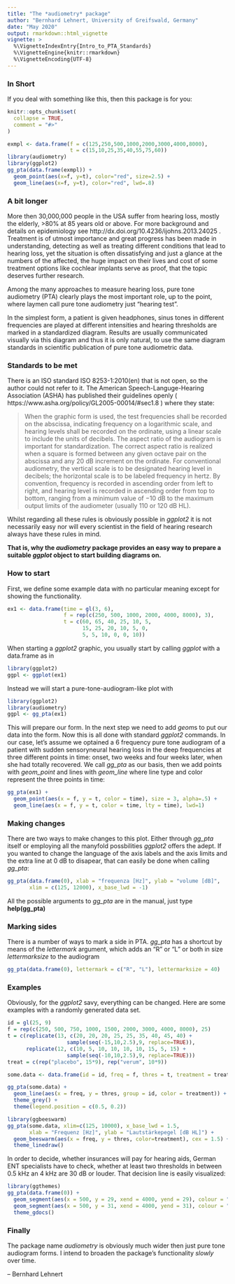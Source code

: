 ---
title: "The *audiometry* package"
author: "Bernhard Lehnert, University of Greifswald, Germany"
date: "May 2020"
output: rmarkdown::html_vignette
vignette: >
  %\VignetteIndexEntry{Intro_to_PTA_Standards}
  %\VignetteEngine{knitr::rmarkdown}
  %\VignetteEncoding{UTF-8}
---

### In Short

If you deal with something like this, then this package is for you:


```{r, include = FALSE}
knitr::opts_chunk$set(
  collapse = TRUE,
  comment = "#>"
)
```

```{r setup, fig.dim=c(5,5)}
exmpl <- data.frame(f = c(125,250,500,1000,2000,3000,4000,8000),
                    t = c(15,10,25,35,40,55,75,60))
library(audiometry)
library(ggplot2)
gg_pta(data.frame(exmpl)) + 
  geom_point(aes(x=f, y=t), color="red", size=2.5) +
  geom_line(aes(x=f, y=t), color="red", lwd=.8)
```


### A bit longer

More then 30,000,000 people in the USA suffer from hearing loss, mostly the elderly, >80%  at  85  years  old  or  above. For more background and details on epidemiology see http://dx.doi.org/10.4236/ijohns.2013.24025 . Treatment is of utmost importance and great progress has been made in understanding, detecting as well as treating different conditions that lead to hearing loss, yet the situation is often dissatisfying and just a glance at the numbers of the affected, the huge impact on their lives and cost of some treatment options like cochlear implants serve as proof, that the topic deserves further research. 

Among the many approaches to measure hearing loss, pure tone audiometry (PTA) clearly plays the most important role, up to the point, where laymen call pure tone audiometry just "hearing test". 

In the simplest form, a patient is given headphones, sinus tones in different frequencies are played at different intensities and hearing thresholds are marked in a standardized diagram. Results are usually communicated visually via this diagram and thus it is only natural, to use the same diagram standards in scientific publication of pure tone audiometric data. 

### Standards to be met

There is an ISO standard ISO 8253-1:2010(en) that is not open, so the author could not refer to it. The American Speech-Languge-Hearing Association (ASHA) has published their guidelines openly ( https://www.asha.org/policy/GL2005-00014/#sec1.8 ) where they state:

> When the graphic form is used, the test frequencies shall be recorded on the abscissa, indicating frequency on a logarithmic scale, and hearing levels shall be recorded on the ordinate, using a linear scale to include the units of decibels. The aspect ratio of the audiogram is important for standardization. The correct aspect ratio is realized when a square is formed between any given octave pair on the abscissa and any 20 dB increment on the ordinate. For conventional audiometry, the vertical scale is to be designated hearing level in decibels; the horizontal scale is to be labeled frequency in hertz. By convention, frequency is recorded in ascending order from left to right, and hearing level is recorded in ascending order from top to bottom, ranging from a minimum value of −10 dB to the maximum output limits of the audiometer (usually 110 or 120 dB HL).

Whilst regarding all these rules is obviously possible in *ggplot2* it is not necessarily easy nor will every scientist in the field of hearing research always have these rules in mind. 

**That is, why the *audiometry* package provides an easy way to prepare a suitable *ggplot* object to start building diagrams on.**

### How to start

First, we define some example data with no particular meaning except for showing the functionality.

```{r}
ex1 <- data.frame(time = gl(3, 6),
                  f = rep(c(250, 500, 1000, 2000, 4000, 8000), 3),
                  t = c(60, 65, 40, 25, 10, 5, 
                        15, 25, 20, 10, 5, 0,
                        5, 5, 10, 0, 0, 10))
```


When starting a *ggplot2* graphic, you usually start by calling *ggplot* with a data.frame as in 

```{r}
library(ggplot2)
ggpl <- ggplot(ex1)
```

Instead we will start a pure-tone-audiogram-like plot with

```{r}
library(ggplot2)
library(audiometry)
ggpl <- gg_pta(ex1)
```

This will prepare our form. In the next step we need to add *geom*s to put our data into the form. Now this is all done with standard *ggplot2* commands. In our case, let's assume we optained a 6 frequency pure tone audiogram of a patient with sudden sensoryneural hearing loss in the deep frequencies at three different points in time: onset, two weeks and four weeks later, when she had totally recovered. We call *gg_pta* as our basis, then we add points with *geom_point* and lines with *geom_line* where line type and color represent the three points in time:

```{r, fig.dim=c(6,5)}
gg_pta(ex1) +
  geom_point(aes(x = f, y = t, color = time), size = 3, alpha=.5) +
  geom_line(aes(x = f, y = t, color = time, lty = time), lwd=1)
```

### Making changes

There are two ways to make changes to this plot. Either through *gg_pta* itself or employing all the manyfold possbilities *ggplot2* offers the adept.
If you wanted to change the language of the axis labels and the axis limits and the extra line at 0 dB to disapear, that can easily be done when calling *gg_pta*:

```{r, fig.dim=c(5,5)}
gg_pta(data.frame(0), xlab = "frequenza [Hz]", ylab = "volume [dB]",
       xlim = c(125, 12000), x_base_lwd = -1)
```

All the possible arguments to *gg_pta* are in the manual, just type
**help(gg_pta)**

### Marking sides

There is a number of ways to mark a side in PTA. *gg_pta* has a shortcut by means of the *lettermark* argument, which adds an "R" or "L" or both in size *lettermarksize* to the audiogram

```{r, fig.dim=c(5,5)}
gg_pta(data.frame(0), lettermark = c("R", "L"), lettermarksize = 40)
```


### Examples


Obviously, for the *ggplot2* savy, everything can be changed. Here are some examples with a randomly generated data set.
```{r, echo=FALSE}
id = gl(25, 9)
f = rep(c(250, 500, 750, 1000, 1500, 2000, 3000, 4000, 8000), 25)
t = c(replicate(13, c(20, 20, 20, 25, 25, 35, 40, 45, 40) +
                   sample(seq(-15,10,2.5),9, replace=TRUE)),
      replicate(12, c(10, 5, 10, 10, 10, 10, 15, 5, 15) +
                   sample(seq(-10,10,2.5),9, replace=TRUE)))
treat = c(rep("placebo", 15*9), rep("verum", 10*9))

some.data <- data.frame(id = id, freq = f, thres = t, treatment = treat)
```

```{r, fig.dim=c(5,5)}
gg_pta(some.data) + 
  geom_line(aes(x = freq, y = thres, group = id, color = treatment)) + 
  theme_grey() + 
  theme(legend.position = c(0.5, 0.2))
```



```{r, fig.dim=c(6,5)}
library(ggbeeswarm)
gg_pta(some.data, xlim=c(125, 10000), x_base_lwd = 1.5,
       xlab = "Frequenz [Hz]", ylab = "Lautstärkepegel [dB HL]") +
  geom_beeswarm(aes(x = freq, y = thres, color=treatment), cex = 1.5) +
  theme_linedraw()
```

In order to decide, whether insurances will pay for hearing aids, German ENT specialists have to check, whether at least two thresholds in between 0.5 kHz an 4 kHz are 30 dB or louder. That decision line is easily visualized:

```{r, fig.dim=c(5,5)}
library(ggthemes)
gg_pta(data.frame(0)) +
  geom_segment(aes(x = 500, y = 29, xend = 4000, yend = 29), colour = "red", lwd=2) +
  geom_segment(aes(x = 500, y = 31, xend = 4000, yend = 31), colour = "green", lwd=2) +
  theme_gdocs()

```

### Finally

The package name *audiometry* is obviously much wider then just pure tone audiogram forms. I intend to broaden the package's functionality *slowly* over time. 



-- Bernhard Lehnert

